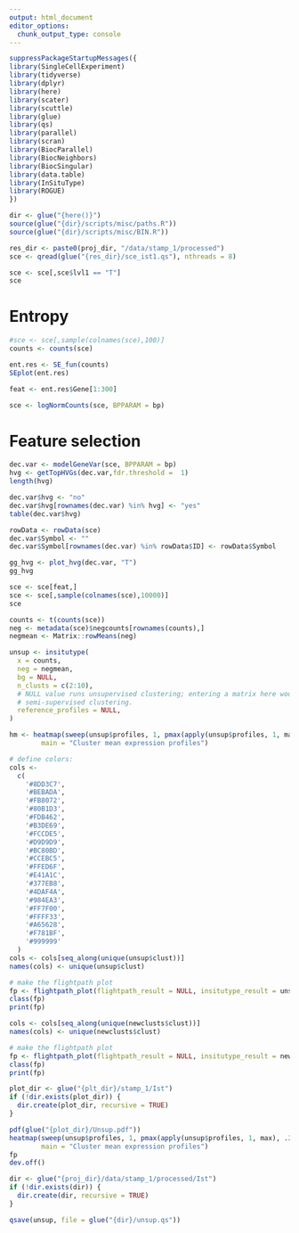 ```yaml
---
output: html_document
editor_options: 
  chunk_output_type: console
---
```

```r
suppressPackageStartupMessages({
library(SingleCellExperiment)
library(tidyverse)
library(dplyr)
library(here)
library(scater)
library(scuttle)
library(glue)
library(qs)
library(parallel)
library(scran)
library(BiocParallel)
library(BiocNeighbors)
library(BiocSingular)
library(data.table)
library(InSituType)
library(ROGUE)
})
```

```r
dir <- glue("{here()}")
source(glue("{dir}/scripts/misc/paths.R"))
source(glue("{dir}/scripts/misc/BIN.R"))
```


```r
res_dir <- paste0(proj_dir, "/data/stamp_1/processed")
sce <- qread(glue("{res_dir}/sce_ist1.qs"), nthreads = 8)
```

```r
sce <- sce[,sce$lvl1 == "T"]
sce
```

# Entropy
```r
#sce <- sce[,sample(colnames(sce),100)]
counts <- counts(sce)
```

```r
ent.res <- SE_fun(counts)
SEplot(ent.res)
```

```r
feat <- ent.res$Gene[1:300]
```

```r
sce <- logNormCounts(sce, BPPARAM = bp)
```

# Feature selection

```r
dec.var <- modelGeneVar(sce, BPPARAM = bp)
hvg <- getTopHVGs(dec.var,fdr.threshold =  1)
length(hvg)

dec.var$hvg <- "no"
dec.var$hvg[rownames(dec.var) %in% hvg] <- "yes"
table(dec.var$hvg)

rowData <- rowData(sce)
dec.var$Symbol <- ""
dec.var$Symbol[rownames(dec.var) %in% rowData$ID] <- rowData$Symbol

gg_hvg <- plot_hvg(dec.var, "T")
gg_hvg
```

```r
sce <- sce[feat,]
sce <- sce[,sample(colnames(sce),10000)]
sce
```

```r
counts <- t(counts(sce))
neg <- metadata(sce)$negcounts[rownames(counts),]
negmean <- Matrix::rowMeans(neg)
```


```r
unsup <- insitutype(
  x = counts,
  neg = negmean,
  bg = NULL,
  n_clusts = c(2:10),
  # NULL value runs unsupervised clustering; entering a matrix here would run
  # semi-supervised clustering.
  reference_profiles = NULL,
)
```


```r
hm <- heatmap(sweep(unsup$profiles, 1, pmax(apply(unsup$profiles, 1, max), .2), "/"), scale = "none",
        main = "Cluster mean expression profiles")
```



```r
# define colors:
cols <-
  c(
    '#8DD3C7',
    '#BEBADA',
    '#FB8072',
    '#80B1D3',
    '#FDB462',
    '#B3DE69',
    '#FCCDE5',
    '#D9D9D9',
    '#BC80BD',
    '#CCEBC5',
    '#FFED6F',
    '#E41A1C',
    '#377EB8',
    '#4DAF4A',
    '#984EA3',
    '#FF7F00',
    '#FFFF33',
    '#A65628',
    '#F781BF',
    '#999999'
  )
cols <- cols[seq_along(unique(unsup$clust))]
names(cols) <- unique(unsup$clust)

# make the flightpath plot
fp <- flightpath_plot(flightpath_result = NULL, insitutype_result = unsup, col = cols[unsup$clust])
class(fp)
print(fp)
```

```r
cols <- cols[seq_along(unique(newclusts$clust))]
names(cols) <- unique(newclusts$clust)

# make the flightpath plot
fp <- flightpath_plot(flightpath_result = NULL, insitutype_result = newclusts, col = cols[newclusts$clust])
class(fp)
print(fp)
```


```r
plot_dir <- glue("{plt_dir}/stamp_1/Ist")
if (!dir.exists(plot_dir)) {
  dir.create(plot_dir, recursive = TRUE)
}

pdf(glue("{plot_dir}/Unsup.pdf"))
heatmap(sweep(unsup$profiles, 1, pmax(apply(unsup$profiles, 1, max), .2), "/"), scale = "none",
        main = "Cluster mean expression profiles")
fp
dev.off()
```

```r
dir <- glue("{proj_dir}/data/stamp_1/processed/Ist")
if (!dir.exists(dir)) {
  dir.create(dir, recursive = TRUE)
}

qsave(unsup, file = glue("{dir}/unsup.qs"))
```




